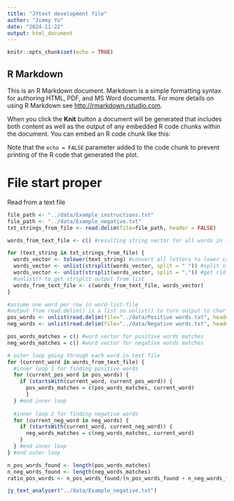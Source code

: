 ```yaml
---
title: "JYtext development file"
author: "Jimmy Yu"
date: "2024-11-22"
output: html_document
---
```


```r
knitr::opts_chunk$set(echo = TRUE)
```

## R Markdown

This is an R Markdown document. Markdown is a simple formatting syntax for authoring HTML, PDF, and MS Word documents. For more details on using R Markdown see <http://rmarkdown.rstudio.com>.

When you click the **Knit** button a document will be generated that includes both content as well as the output of any embedded R code chunks within the document. You can embed an R code chunk like this:

Note that the `echo = FALSE` parameter  added to the code chunk to prevent printing of the R code that generated the plot.


# File start proper

Read from a text file

```r
file_path <- "../data/Example_instructions.txt"
file_path <- "../data/Example_negative.txt"
txt_strings_from_file <- read.delim(file=file_path, header = FALSE)
```

```r
words_from_text_file <- c() #resulting string vector for all words in text file

for (text_string in txt_strings_from_file) {
  words_vector <- tolower(text_string) #convert all letters to lower case
  words_vector <- unlist(strsplit(words_vector, split = " ")) #split string on space
  words_vector <- unlist(strsplit(words_vector, split = ",")) #get rid of commas
  #unlist() to get strsplit output from list
  words_from_text_file <- c(words_from_text_file, words_vector)
}
```


```r
#assume one word per row in word-list-file
#output from read.delim() is a list so unlist() to turn output to char vector
pos_words <- unlist(read.delim(file="../data/Positive words.txt", header = FALSE))
neg_words <- unlist(read.delim(file="../data/Negative words.txt", header = FALSE))
```

```r
pos_words_matches = c() #word vector for positive words matches
neg_words_matches = c() #word vector for negative words matches

# outer loop going through each word in text file
for (current_word in words_from_text_file) {
  #inner loop 1 for finding positive words
  for (current_pos_word in pos_words) {
    if (startsWith(current_word, current_pos_word)) {
      pos_words_matches = c(pos_words_matches, current_word)
      }
  } #end inner loop
  
  #inner loop 2 for finding negative words
  for (current_neg_word in neg_words) {
    if (startsWith(current_word, current_neg_word)) {
      neg_words_matches = c(neg_words_matches, current_word)
    }
  } #end inner loop
} #end outer loop

n_pos_words_found <- length(pos_words_matches)
n_neg_words_found <- length(neg_words_matches)
ratio_pos_words <- n_pos_words_found/(n_pos_words_found + n_neg_words_found)
```

```r
jy_text_analyser("../data/Example_negative.txt")
```


